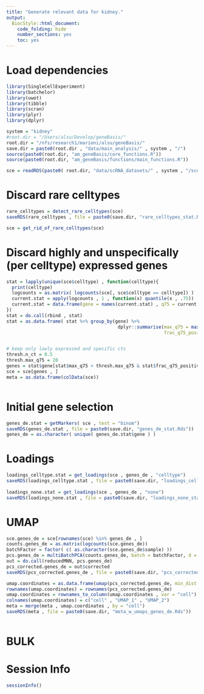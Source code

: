 ```yaml
---
title: "Generate relevant data for kidney."
output:
  BiocStyle::html_document:
    code_folding: hide
    number_sections: yes
    toc: yes  
---
```

# Load dependencies

```r


library(SingleCellExperiment)
library(batchelor)
library(uwot)
library(tibble)
library(scran)
library(plyr)
library(dplyr)

system = "kidney"
#root.dir = "/Users/alsu/Develop/geneBasis/"
root.dir = "/nfs/research1/marioni/alsu/geneBasis/"
save.dir = paste0(root.dir , "data/main_analysis/" , system , "/")
source(paste0(root.dir, "am_geneBasis/core_functions.R"))
source(paste0(root.dir, "am_geneBasis/functions/main_functions.R"))

sce = readRDS(paste0( root.dir, "data/scRNA_datasets/" , system , "/sce_" , system , ".Rds"))


```

<!-- # Discard highly expressed genes -->

<!-- ```{r discard-highly-expressed-genes, message = FALSE} -->


<!-- sce = get_rid_of_highly_expressed_genes(sce) -->


<!-- ``` -->

# Discard rare celltypes

```r


rare_celltypes = detect_rare_celltypes(sce)
saveRDS(rare_celltypes , file = paste0(save.dir, "rare_celltypes_stat.Rds"))

sce = get_rid_of_rare_celltypes(sce)


```


# Discard highly and unspecifically (per celltype) expressed genes

```r


stat = lapply(unique(sce$celltype) , function(celltype){
  print(celltype)
  logcounts = as.matrix( logcounts(sce[, sce$celltype == celltype]) )
  current.stat = apply(logcounts , 1 , function(x) quantile(x , .75))
  current.stat = data.frame(gene = names(current.stat) , q75 = current.stat , celltype = celltype)
})
stat = do.call(rbind , stat)
stat = as.data.frame( stat %>% group_by(gene) %>%
                                         dplyr::summarise(max_q75 = max(q75) , 
                                                          frac_q75_positive = mean(q75 > 0)))


# keep only lowly expressed and specific cts
thresh.n_ct = 0.5
thresh.max_q75 = 20
genes = stat$gene[stat$max_q75 < thresh.max_q75 & stat$frac_q75_positive < thresh.n_ct]
sce = sce[genes , ]
meta = as.data.frame(colData(sce))



```



# Initial gene selection

```r


genes_de.stat = getMarkers( sce , test = "binom")
saveRDS(genes_de.stat , file = paste0(save.dir, "genes_de_stat.Rds"))
genes_de = as.character( unique( genes_de.stat$gene ) )


```


# Loadings

```r


loadings_celltype.stat = get_loadings(sce , genes_de , "celltype")
saveRDS(loadings_celltype.stat , file = paste0(save.dir, "loadings_celltype_stat.Rds"))
  
loadings_none.stat = get_loadings(sce , genes_de , "none")
saveRDS(loadings_none.stat , file = paste0(save.dir, "loadings_none_stat.Rds"))


```

# UMAP

```r


sce.genes_de = sce[rownames(sce) %in% genes_de , ]
counts.genes_de = as.matrix(logcounts(sce.genes_de))
batchFactor = factor( c( as.character(sce.genes_de$sample) ))
pcs.genes_de = multiBatchPCA(counts.genes_de, batch = batchFactor, d = 50)
out = do.call(reducedMNN, pcs.genes_de)
pcs_corrected.genes_de = out$corrected
saveRDS(pcs_corrected.genes_de , file = paste0(save.dir, "pcs_corrected_genes_de.Rds"))

umap.coordinates = as.data.frame(umap(pcs_corrected.genes_de, min_dist = 0.7))
rownames(umap.coordinates) = rownames(pcs_corrected.genes_de)
umap.coordinates = rownames_to_column(umap.coordinates , var = "cell")
colnames(umap.coordinates) = c("cell" , "UMAP_1" , "UMAP_2")
meta = merge(meta , umap.coordinates , by = "cell")
saveRDS(meta , file = paste0(save.dir, "meta_w_umaps_genes_de.Rds"))



```

# BULK

<!-- ## Mapping -->

<!-- ```{r mapping-de-genes, message = FALSE} -->


<!-- mapping.genes_de = get_mapping(genes_de , sce) -->
<!-- saveRDS(mapping.genes_de , file = paste0(save.dir, "mapping_genes_de.Rds")) -->


<!-- ``` -->

<!-- ## Graph structure -->

<!-- ```{r graph-genes-de, message = FALSE} -->


<!-- graph.genes_de = get_graph(genes_de , sce) -->
<!-- saveRDS(graph.genes_de , file = paste0(save.dir, "graph_genes_de.Rds")) -->


<!-- ``` -->


<!-- ## Prediction of transcriptome -->

<!-- ```{r prediction-transcriptome-genes-de, message = FALSE} -->


<!-- corr_transcriptome.genes_de = getCorrTranscriptome(mapping.genes_de , genes_de) -->
<!-- saveRDS(corr_transcriptome.genes_de , file = paste0(save.dir, "corr_transcriptome_genes_de.Rds")) -->


<!-- ``` -->

# Session Info

```r
sessionInfo()
```
